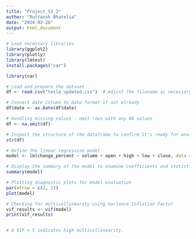 ```yaml
---
title: "Project_S3_2"
author: "Ruttansh Bhatelia"
date: "2024-03-26"
output: html_document
---
```

```r
# Load necessary libraries
library(ggplot2)
library(plotly)
library(lmtest)
install.packages("car")

library(car)

# Load and prepare the dataset
df <- read.csv("tesla_updated.csv")  # Adjust the filename as necessary

# Convert date column to Date format if not already
df$date <- as.Date(df$date)

# Handling missing values - omit rows with any NA values
df <- na.omit(df)

# Inspect the structure of the dataframe to confirm it's ready for analysis
str(df)

# Define the linear regression model
model <- lm(change_percent ~ volume + open + high + low + close, data = df)

# Display the summary of the model to examine coefficients and statistical significance
summary(model)

# Plotting diagnostic plots for model evaluation
par(mfrow = c(2, 2))
plot(model)

# Checking for multicollinearity using Variance Inflation Factor
vif_results <- vif(model)
print(vif_results)


# A VIF > 5 indicates high multicollinearity.

```
